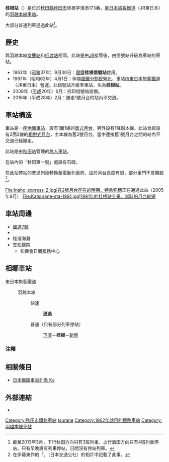 {{NoteTA
|T=zh-hans:桂根站;zh-hk:桂根站;zh-tw:桂根車站;
|1=zh-hans:桂根站;zh-hk:桂根站;zh-tw:桂根車站;
}}
{{Infobox station
|公司色 = green
|站名 = 桂根站
|圖片 = Platform of Katsurane Station 20190302b.jpg
|pxl = 
|圖片說明 =在成為1面1線月台後的月台（2019年3月）
|日文原名 = 桂根
|平假名 = かつらね
|羅馬拼音 = Katsurane
|副站名 = 
|電報略號 = カツ
|所在地 = {{JPN}}[[秋田縣|秋田縣]][[秋田市|秋田市]]{{Translink|ja|下浜|下濱}}桂根字濱添173番
|座標 = {{coord|39|38|52.44|N|140|3|58.85|E|type:railwaystation_region:JP-24|display=inline,title}}
|車站構造 = [[地面車站|地面車站]]
|月台配置 = 1面1線
|啟用年月日 = 1987年（[[昭和|昭和]]62年）4月1日
|廢站年月日 = 
|乘客人數 = 
|上下車人次 = 
|統計年度 = 
|轉車 =  
|全寬備註 = [[無人車站|無人車站]]
|adjacent = {{Adjacent stations|system=東日本旅客鐵道|line=羽越本線|left=下濱|right=新屋|note-left=3.3km|note-mid=距離[[新津站_(日本)|新津]]261.7km|note-right=4.0km}}
}}
'''桂根站'''（{{jpn|j=桂根駅|hg=かつらねえき|rm=Katsurane eki|f=y}}）是位於[[秋田縣|秋田縣]][[秋田市|秋田市]]{{Translink|ja|下浜|下濱}}桂根字濱添173番，[[東日本旅客鐵道|東日本旅客鐵道]]（JR東日本）的[[羽越本線|羽越本線]][[鐵路車站|車站]]。

大部分普通列車通過此站<ref group="注釋">截至2013年3月，下行秋田方向只有3班列車、上行酒田方向只有4班列車停站。只有早晚設有列車停站，日間沒有停站列車。</ref>。

== 歷史 ==
與羽越本線[[女鹿站|女鹿站]]和[[折渡站|折渡站]]相同，此站是由[[JR|JR]]接管後，由信號站升級為車站的車站。

* 1962年（[[昭和|昭和]]37年）9月30日：[[日本國有鐵道|國鐵]]'''桂根信號站'''啟用。
* 1987年（昭和62年）4月1日：伴隨[[國鐵分割民營化|國鐵分割民營化]]，車站由[[東日本旅客鐵道|東日本旅客鐵道]]（JR東日本）營運。此信號站升級至車站，名為'''桂根站'''。
* 2008年（[[平成|平成]]20年）6月：拆卸信號站設備。
* 2016年（平成28年）2月：撤走1號月台的站內平交道。

== 車站構造 ==
車站是一座[[地面車站|地面車站]]，設有1面1線的[[單式月台|單式月台]]，另外設有1條副本線。此站曾經設有2面2線的[[相對式月台|相對式月台]]，主本線為舊2號月台。當中連接舊1號月台之間的站內平交道已經撤走。

此站是由[[秋田站|秋田站]]管理的[[無人車站|無人車站]]。

在站內的「秋田第一號{{Translink|ja|鉄道林|鐵道林|鐵道飛砂防止林}}」處設有石碑。

在此站停站的普通列車轉換至電動列車前，由於月台長度有限，{{Translink|ja|国鉄50系客車|日本國鐵50系客車|50系客車}}部分車門不會開啟<ref group="注釋">在伊藤東作的「{{lang|ja|あの駅この駅雑学百科}}」（日本交通公社）的相片中記載了此事。</ref>。

<gallery>
File:Inaho_express_2.jpg|在2號月台存在的時期。特急[[稻穗號列車|稻穗]]正在通過此站（2005年9月）
File:Katsurane-sta-1991.jpg|1991年的桂根站全景。當時的月台較短
</gallery>

== 車站周邊 ==
* [[國道7號_(日本)|國道7號]]
* {{Translink|ja|秋田県道56号秋田天王線|秋田縣道56號秋田天王線}}
* 桂濱海灘
* 笠松醫院
** 松壽會日間服務中心

== 相鄰車站 ==
; 東日本旅客鐵道
: {{Color|#16c0e9|■}}羽越本線
:: {{Color|red|□}}快速
:::  '''通過'''
:: {{Color|gray|■}}普通（只有部分列車停站）
::: [[下濱站|下濱]]－'''桂根'''－[[新屋站_(秋田縣)|新屋]]

=== 注釋 ===
{{Reflist|group="注釋"}}

== 相關條目 ==
{{commonscat|Katsurane Station}}
* [[日本鐵路車站列表_Ka|日本鐵路車站列表 Ka]]

== 外部連結 ==
*{{外部連結/JR東日本車站|455|桂根}}{{ja icon}}

{{羽越本線}}

{{DEFAULTSORT:Katsurane}}
[[Category:秋田市鐵路車站|Category:秋田市鐵路車站]]
[[Category:日本鐵路車站_Ka|tsurane]]
[[Category:1962年啟用的鐵路車站|Category:1962年啟用的鐵路車站]]
[[Category:羽越本線車站|Category:羽越本線車站]]